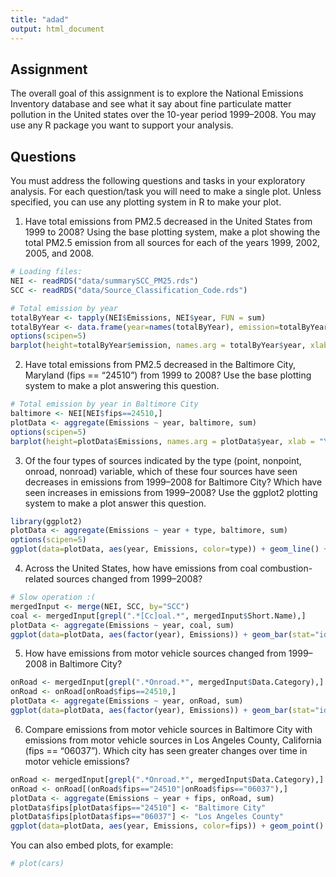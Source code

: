 ```yaml
---
title: "adad"
output: html_document
---
```


Assignment
---
The overall goal of this assignment is to explore the National Emissions Inventory database and see what it say about fine particulate matter pollution in the United states over the 10-year period 1999–2008. You may use any R package you
want to support your analysis.

Questions
---
You must address the following questions and tasks in your exploratory analysis. For each question/task you will need to make a single plot. Unless specified, you can use any plotting system in R to make your plot.

1. Have total emissions from PM2.5 decreased in the United States from 1999 to 2008? Using the base plotting system, make a plot showing the total PM2.5 emission from all sources for each of the years 1999, 2002, 2005, and 2008.

```r
# Loading files:
NEI <- readRDS("data/summarySCC_PM25.rds")
SCC <- readRDS("data/Source_Classification_Code.rds")

# Total emission by year
totalByYear <- tapply(NEI$Emissions, NEI$year, FUN = sum)
totalByYear <- data.frame(year=names(totalByYear), emission=totalByYear)
options(scipen=5)
barplot(height=totalByYear$emission, names.arg = totalByYear$year, xlab = "Year", ylab = "total PM2.5 emission [t]", main = "Annual PM2.5 emission")

```

2. Have total emissions from PM2.5 decreased in the Baltimore City, Maryland (fips == "24510") from 1999 to 2008? Use the base plotting system to make a plot answering this question.

```r
# Total emission by year in Baltimore City
baltimore <- NEI[NEI$fips==24510,]
plotData <- aggregate(Emissions ~ year, baltimore, sum)
options(scipen=5)
barplot(height=plotData$Emissions, names.arg = plotData$year, xlab = "Year", ylab = "total PM2.5 emission [t]", main = "Annual PM2.5 emission in Baltimore City")

```

3. Of the four types of sources indicated by the type (point, nonpoint, onroad, nonroad) variable, which of these four sources have seen decreases in emissions from 1999–2008 for Baltimore City? Which have seen increases in emissions from 1999–2008? Use the ggplot2 plotting system to make a plot answer this question.

```r
library(ggplot2)
plotData <- aggregate(Emissions ~ year + type, baltimore, sum)
options(scipen=5)
ggplot(data=plotData, aes(year, Emissions, color=type)) + geom_line() + geom_point() + xlab("Year") + ylab("total PM2.5 emission [t]") + ggtitle("Annual PM2.5 emission change in Baltimore City by type")
```

4. Across the United States, how have emissions from coal combustion-related sources changed from 1999–2008?

```r
# Slow operation :(
mergedInput <- merge(NEI, SCC, by="SCC")
coal <- mergedInput[grepl(".*[Cc]oal.*", mergedInput$Short.Name),]
plotData <- aggregate(Emissions ~ year, coal, sum)
ggplot(data=plotData, aes(factor(year), Emissions)) + geom_bar(stat="identity") + xlab("Year") + ylab("total PM2.5 emission [t]") + ggtitle("Annual PM2.5 emission change from coal combustion-related sources")
```

5. How have emissions from motor vehicle sources changed from 1999–2008 in Baltimore City?

```r
onRoad <- mergedInput[grepl(".*Onroad.*", mergedInput$Data.Category),]
onRoad <- onRoad[onRoad$fips==24510,]
plotData <- aggregate(Emissions ~ year, onRoad, sum)
ggplot(data=plotData, aes(factor(year), Emissions)) + geom_bar(stat="identity") + xlab("Year") + ylab("total PM2.5 emission [t]") + ggtitle("Annual PM2.5 emission change from motor vehicle sources in Baltimore City")
```


6. Compare emissions from motor vehicle sources in Baltimore City with emissions from motor vehicle sources in Los Angeles County, California (fips == "06037"). Which city has seen greater changes over time in motor vehicle emissions?
```r
onRoad <- mergedInput[grepl(".*Onroad.*", mergedInput$Data.Category),]
onRoad <- onRoad[(onRoad$fips=="24510"|onRoad$fips=="06037"),]
plotData <- aggregate(Emissions ~ year + fips, onRoad, sum)
plotData$fips[plotData$fips=="24510"] <- "Baltimore City"
plotData$fips[plotData$fips=="06037"] <- "Los Angeles County"
ggplot(data=plotData, aes(year, Emissions, color=fips)) + geom_point() + geom_line() + xlab("Year") + ylab("total PM2.5 emission [t]") + ggtitle("Annual PM2.5 emission change from motor vehicle sources in Baltimore City by type") + scale_colour_discrete(name="Cities")
```


You can also embed plots, for example:

```r
# plot(cars)
```
